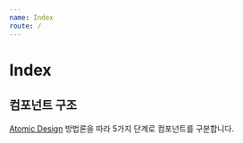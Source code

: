 ```yaml
---
name: Index
route: /
---
```


# Index

## 컴포넌트 구조
[Atomic Design](http://bradfrost.com/blog/post/atomic-web-design/) 방법론을 따라 5가지 단계로 컴포넌트를 구분합니다.
